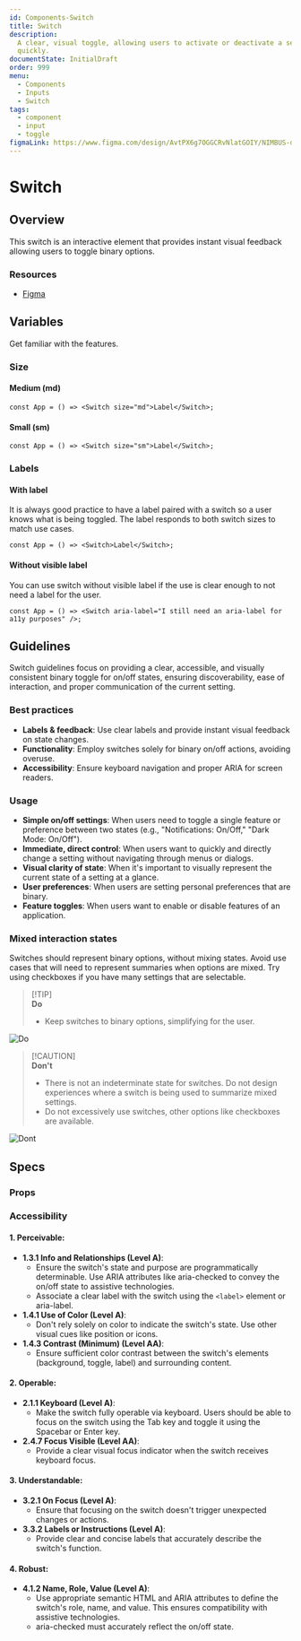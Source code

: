```yaml
---
id: Components-Switch
title: Switch
description:
  A clear, visual toggle, allowing users to activate or deactivate a setting
  quickly.
documentState: InitialDraft
order: 999
menu:
  - Components
  - Inputs
  - Switch
tags:
  - component
  - input
  - toggle
figmaLink: https://www.figma.com/design/AvtPX6g7OGGCRvNlatGOIY/NIMBUS-design-system?m=auto&node-id=346-2572&t=0Gug4G6TEF60mpzZ-1
---
```


# Switch

## Overview

This switch is an interactive element that provides instant visual feedback
allowing users to toggle binary options.

### Resources

- [Figma](https://www.figma.com/design/AvtPX6g7OGGCRvNlatGOIY/NIMBUS-design-system?m=auto&node-id=346-2572&t=0Gug4G6TEF60mpzZ-1)

## Variables

Get familiar with the features.

### Size

#### Medium (md)

```jsx-live
const App = () => <Switch size="md">Label</Switch>;
```

#### Small (sm)

```jsx-live
const App = () => <Switch size="sm">Label</Switch>;
```

### Labels

#### With label

It is always good practice to have a label paired with a switch so a user knows
what is being toggled. The label responds to both switch sizes to match use
cases.

```jsx-live
const App = () => <Switch>Label</Switch>;
```

#### Without visible label

You can use switch without visible label if the use is clear enough to not need
a label for the user. 

```jsx-live
const App = () => <Switch aria-label="I still need an aria-label for a11y purposes" />;
```

## Guidelines

Switch guidelines focus on providing a clear, accessible, and visually consistent
binary toggle for on/off states, ensuring discoverability, ease of interaction,
and proper communication of the current setting.

### Best practices

- **Labels & feedback**: Use clear labels and provide instant visual feedback on
  state changes.
- **Functionality**: Employ switches solely for binary on/off actions, avoiding
  overuse.
- **Accessibility**: Ensure keyboard navigation and proper ARIA for screen
  readers.

### Usage

- **Simple on/off settings**: When users need to toggle a single feature or
  preference between two states (e.g., "Notifications: On/Off," "Dark Mode:
  On/Off").
- **Immediate, direct control**: When users want to quickly and directly change a
  setting without navigating through menus or dialogs.
- **Visual clarity of state**: When it's important to visually represent the
  current state of a setting at a glance.
- **User preferences**: When users are setting personal preferences that are
  binary.
- **Feature toggles**: When users want to enable or disable features of an
  application.

### Mixed interaction states

Switches should represent binary options, without mixing states. Avoid use cases
that will need to represent summaries when options are mixed. Try using
checkboxes if you have many settings that are selectable.

> [!TIP]\
> **Do**
> - Keep switches to binary options, simplifying for the user. 

![Do](/images/switch/mixed-state-do.png)

> [!CAUTION]\
> **Don't**
> - There is not an indeterminate state for switches. Do not design experiences
>   where a switch is being used to summarize mixed settings.
> - Do not excessively use switches, other options like checkboxes are available.

![Dont](/images/switch/mixed-state-dont.png)

## Specs

### Props

<PropTable id="Switch"/>

### Accessibility

#### 1. Perceivable:
- **1.3.1 Info and Relationships (Level A)**:
  - Ensure the switch's state and purpose are programmatically determinable. Use
    ARIA attributes like aria-checked to convey the on/off state to assistive
    technologies.
  - Associate a clear label with the switch using the `<label>` element or
    aria-label.
- **1.4.1 Use of Color (Level A)**:
  - Don't rely solely on color to indicate the switch's state. Use other visual
    cues like position or icons.
- **1.4.3 Contrast (Minimum) (Level AA)**:
  - Ensure sufficient color contrast between the switch's elements (background,
    toggle, label) and surrounding content.

#### 2. Operable:
- **2.1.1 Keyboard (Level A)**:
  - Make the switch fully operable via keyboard. Users should be able to focus on
    the switch using the Tab key and toggle it using the Spacebar or Enter key.
- **2.4.7 Focus Visible (Level AA)**:
  - Provide a clear visual focus indicator when the switch receives keyboard
    focus. 

#### 3. Understandable:
- **3.2.1 On Focus (Level A)**:
  - Ensure that focusing on the switch doesn't trigger unexpected changes or
    actions.
- **3.3.2 Labels or Instructions (Level A)**:
  - Provide clear and concise labels that accurately describe the switch's
    function.

#### 4. Robust:
- **4.1.2 Name, Role, Value (Level A)**:
  - Use appropriate semantic HTML and ARIA attributes to define the switch's
    role, name, and value. This ensures compatibility with assistive
    technologies.
  - aria-checked must accurately reflect the on/off state.